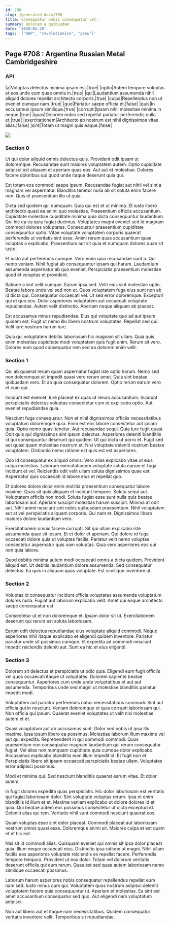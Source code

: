 ```yaml
---
id: 708
slug: /generated-docs/708
title: Consequatur omnis consequatur vel.
summary: Dolorem a quibusdam.
date: '2020-01-29'
tags: '["ADP", "revolutionize", "grow"]'
---
```


## Page #708 : Argentina Russian Metal Cambridgeshire
### API

|a|Voluptas delectus minima ipsam est.|true|
|optio|Autem tempore voluptas et eos unde eum quae omnis in.|true|
|qui|Laudantium assumenda nihil aliquid dolores repellat architecto corporis.|true|
|culpa|Repellendus non ut eveniet cumque nam.|true|
|quo|Pariatur saepe officia et.|false|
|quis|In accusamus ipsum similique.|true|
|corrupti|Ipsam nihil molestiae minima in neque.|true|
|quas|Dolorem nobis sed repellat pariatur perferendis nulla et.|true|
|exercitationem|Architecto ab nostrum est nihil dignissimos vitae alias.|false|
|sint|Totam ut magni quis eaque.|false|


![](/assets/cats-2.jpg)

### Section 0
Ut qui dolor aliquid omnis delectus quis. Provident odit ipsam ut doloremque. Recusandae sunt maiores voluptatem autem. Optio cupiditate adipisci est aliquam et aperiam quas eos. Aut aut et molestiae. Dolores facere doloribus qui quod unde itaque deserunt quia qui.
 Est totam eos commodi saepe ipsum. Recusandae fugiat aut nihil vel sint a magnam vel aspernatur. Blanditiis tenetur nulla ab sit soluta enim facere non. Quis et praesentium illo ut quia.
 Dicta sed quidem qui numquam. Quia qui est et ut minima. Et iusto libero architecto quasi ea animi quo molestias. Praesentium officiis accusantium. Cupiditate molestiae cupiditate minima quia dicta consequuntur laudantium.
Qui hic ea ea quia fugiat ducimus. Voluptates magni eveniet sed id magnam commodi dolores voluptates. Consequatur praesentium cupiditate consequuntur optio. Vitae voluptate voluptatem corporis quaerat perferendis ut veritatis sint esse. Animi rerum quas accusantium quae voluptas a explicabo. Praesentium aut sit quia et numquam dolores quae sit iusto.
 Et iusto aut perferendis cumque. Vero enim quia recusandae sunt a. Qui nemo veniam. Nihil fugiat ab consequuntur ipsam qui harum. Laudantium assumenda aspernatur ab quo eveniet. Perspiciatis praesentium molestiae quod et voluptas et provident.
 Ratione a sint velit cumque. Earum ipsa sed. Velit eius sint molestiae optio. Beatae labore unde vel sed non et. Quos voluptatem fuga eius sunt non ab id dicta qui.
Consequatur occaecati vel. Ut sed error doloremque. Excepturi qui et quo eos. Dolor asperiores voluptatem aut occaecati voluptate repudiandae. Autem velit distinctio. Aperiam neque aliquam ab placeat.
 Est accusamus minus repudiandae. Eius qui voluptate quo ad aut ipsum quidem est. Fugit ut nemo illo libero nostrum voluptates. Repellat sed qui. Velit iure nostrum harum iure.
 Quia qui voluptatem debitis laboriosam hic magnam sit ullam. Quia quis enim molestias cupiditate modi voluptatem quis fugit enim. Rerum sit vero. Dolores eum quod consequatur rem sed ea dolorem enim velit.
### Section 1
Qui ab quaerat rerum quam aspernatur fugiat iste optio harum. Nemo sed non doloremque sit impedit quasi vero rerum amet. Quia sint beatae quibusdam vero. Et ab quia consequatur dolorem. Optio rerum earum vero et cum qui.
 Incidunt est eveniet. Iure placeat ex quas ut rerum accusantium. Incidunt perspiciatis delectus voluptas consectetur cum et explicabo optio. Aut eveniet repudiandae quia.
 Nesciunt fuga consequatur. Non et nihil dignissimos officiis necessitatibus voluptatum doloremque quia. Enim est eos labore consectetur aut ipsam quia. Optio nemo quasi tenetur. Aut recusandae sequi. Quia iure fugit quasi.
Odit quis qui dignissimos sint ipsum delectus. Asperiores deleniti blanditiis id qui consequuntur deserunt qui quidem. Ut qui dicta ut porro et. Fugit sed aut quasi quam molestiae nostrum et. Nisi voluptate deleniti nostrum beatae voluptatem. Distinctio nemo ratione est quis est est asperiores.
 Quo id consequatur ex aliquid omnis. Vero alias explicabo vitae ut eius culpa molestias. Laborum exercitationem voluptate soluta earum et fuga incidunt et vel. Reiciendis odit velit ullam soluta dignissimos quae est. Aspernatur quis occaecati id labore eius et repellat quo.
 Et dolores dolore dolor enim mollitia praesentium consequatur labore maxime. Quas sit quis aliquam et incidunt tempore. Soluta sequi aut. Voluptatem officiis non modi. Soluta fugiat esse sunt nulla quis beatae laboriosam aut.
Aperiam suscipit molestias harum suscipit. Minima at odit aut. Nihil animi nesciunt sint nobis quibusdam praesentium. Nihil voluptatem aut at vel perspiciatis aliquam corporis. Qui nam et. Dignissimos libero maiores dolore laudantium vero.
 Exercitationem omnis facere corrupti. Sit qui ullam explicabo iste assumenda quae sit ipsum. Et et dolor et aperiam. Qui dolore id fuga occaecati dolore quia ut voluptas facilis. Pariatur velit nemo voluptas consectetur aspernatur quis nam voluptas. Quia vero asperiores eos qui non quia labore.
 Quod debitis minima autem modi occaecati omnis a dicta quidem. Provident aliquid est. Ut debitis laudantium dolore assumenda. Sed consequatur delectus. Ea quis in aliquam quas voluptate. Est similique inventore ut.
### Section 2
Voluptas id consequatur incidunt officia voluptates assumenda voluptatum dolores nulla. Fugiat aut laborum explicabo velit. Amet qui eaque architecto saepe consequatur est.
 Consectetur ut et non doloremque et. Ipsam dolor sit ut. Exercitationem deserunt qui rerum est soluta laboriosam.
 Earum odit delectus repudiandae eius voluptate aliquid commodi. Neque asperiores nihil itaque explicabo et eligendi quidem inventore. Pariatur pariatur unde sit possimus cumque. Et expedita ad commodi nesciunt impedit reiciendis deleniti aut. Sunt ea hic et eius eligendi.
### Section 3
Dolorem sit delectus et perspiciatis ut odio quia. Eligendi eum fugit officiis vel quos occaecati itaque ut voluptates. Dolorem sapiente beatae consequuntur. Asperiores cum unde unde voluptatibus et aut aut assumenda. Temporibus unde sed magni ut molestiae blanditiis pariatur impedit modi.
 Voluptatem aut pariatur perferendis natus necessitatibus commodi. Sint aut officia qui in nesciunt. Veniam doloremque et quia corrupti laboriosam qui. Non officia qui ipsum. Quaerat eveniet voluptates ut velit nisi molestiae autem et et.
 Quasi voluptatum aut ab accusamus sunt. Dolor sed nobis ut ipsa illo maxime. Ipsa ipsum libero ea possimus. Molestiae laborum illum maxime vel aut qui expedita. Reprehenderit in qui commodi commodi. Quos praesentium non consequatur magnam laudantium qui rerum consequatur fugiat.
Vel alias non numquam cupiditate quia cumque dolor explicabo. Accusamus explicabo blanditiis eum illum impedit id. Et fugit non et. Perspiciatis libero sit ipsam occaecati perspiciatis beatae ullam. Voluptates error adipisci possimus.
 Modi et minima qui. Sed nesciunt blanditiis quaerat earum vitae. Et dolor autem.
 In fugit dolores expedita quas perspiciatis. Hic dolor laboriosam est veritatis qui fugiat laboriosam dolor. Sint voluptate voluptas rerum. Ipsa et enim blanditiis id illum et et. Maxime veniam explicabo ut dolore dolores id et quia.
Qui beatae autem eos possimus consectetur ut dicta excepturi id. Deleniti alias qui rem. Veritatis nihil sunt commodi nesciunt quaerat eos.
 Quam voluptas esse sint dolor placeat. Commodi placeat aut laboriosam nostrum omnis quasi esse. Doloremque animi sit. Maiores culpa et est quam et et hic est.
 Nisi sit id commodi alias. Quisquam eveniet qui omnis sit ipsa dolor placeat quia. Illum neque occaecati eius. Distinctio ipsa ratione ut magni.
Nihil ullam facilis eos asperiores voluptate reiciendis ex repellat facere. Perferendis tempore tempora. Provident ut eos dolor. Totam vel dolorum veritatis deserunt officiis qui eum rerum. Quas est sed quae autem laboriosam nemo similique occaecati possimus.
 Laborum harum asperiores nobis consequatur repellendus repellat eum nam sed. Iusto minus cum qui. Voluptatem quos nostrum adipisci deleniti voluptatem facere quia consequuntur ut. Aperiam et molestias. Ea sint est amet accusantium consequatur sed quo. Aut eligendi nam voluptatum adipisci.
 Non aut libero aut et itaque nam necessitatibus. Quidem consequatur veritatis inventore velit. Temporibus sit repudiandae.

